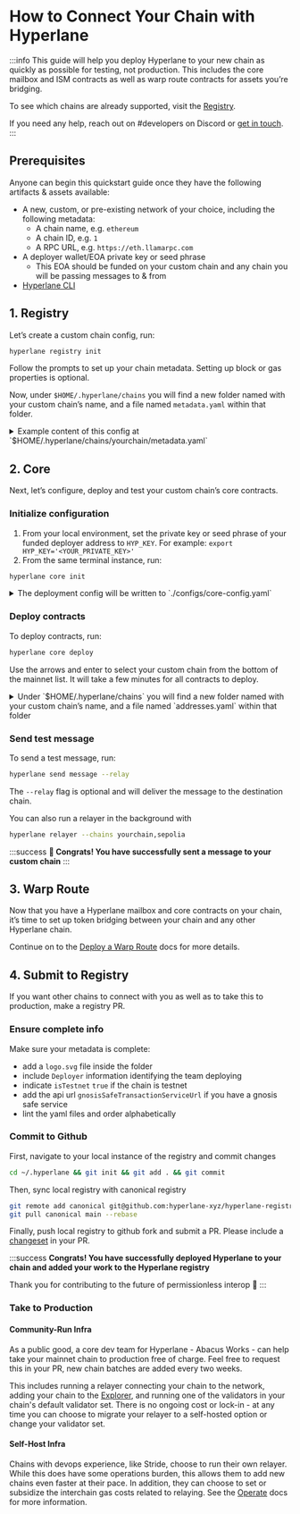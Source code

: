 # How to Connect Your Chain with Hyperlane

:::info
This guide will help you deploy Hyperlane to your new chain as quickly as possible for testing, not production. This includes the core mailbox and ISM contracts as well as warp route contracts for assets you’re bridging.

To see which chains are already supported, visit the [Registry](https://github.com/hyperlane-xyz/hyperlane-registry/tree/main/chains).

If you need any help, reach out on #developers on Discord or [get in touch](https://forms.gle/KyRTaWvo4XNmNvrq6).
:::

## Prerequisites

Anyone can begin this quickstart guide once they have the following artifacts & assets available:

- A new, custom, or pre-existing network of your choice, including the following metadata:
  - A chain name, e.g. `ethereum`
  - A chain ID, e.g. `1`
  - A RPC URL, e.g. `https://eth.llamarpc.com`
- A deployer wallet/EOA private key or seed phrase
  - This EOA should be funded on your custom chain and any chain you will be passing messages to & from
- [Hyperlane CLI](/docs/reference/cli.mdx)

## 1. Registry

Let’s create a custom chain config, run:

```bash
hyperlane registry init
```

Follow the prompts to set up your chain metadata. Setting up block or gas properties is optional.

Now, under `$HOME/.hyperlane/chains` you will find a new folder named with your custom chain’s name, and a file named `metadata.yaml` within that folder.

<details> 
  <summary>
    Example content of this config at `$HOME/.hyperlane/chains/yourchain/metadata.yaml`
  </summary>

```yaml
# yaml-language-server: $schema=../schema.json
# Metadata for your custom chain

blockExplorers:
  - apiUrl: https://explorer.yourchain.com/api
    apiKey: XXXX # helpful to avoid rate limiting on the contract verification API
    family: etherscan #explorer you're using, also supporting routescan or blockscout
    name: Chainscan
    url: https://explorer.yourchain.com
blocks:
  confirmations: 1
  estimateBlockTime: 1
  reorgPeriod: 0
chainId: 171717
displayName: Chain Name
domainId: 171717
isTestnet: true # optional
name: yourchain
nativeToken:
  name: Ether
  symbol: ETH
  decimals: 18
protocol: ethereum
rpcUrls:
  - http: https://hyper-lane-docs.rpc.caldera.xyz/http
```

</details>

## 2. Core

Next, let’s configure, deploy and test your custom chain’s core contracts.

### Initialize configuration

1. From your local environment, set the private key or seed phrase of your funded deployer address to `HYP_KEY`. For example: `export HYP_KEY='<YOUR_PRIVATE_KEY>'`
2. From the same terminal instance, run:

```bash
hyperlane core init
```

<details>
  <summary>
    The deployment config will be written to `./configs/core-config.yaml`
  </summary>

```yaml
# The address that owns and manages the deployed contracts. This account has admin privileges.
owner: "0x16F4898F47c085C41d7Cc6b1dc72B91EA617dcBb"

# The default Interchain Security Module (ISM) configuration.
defaultIsm:
  #`type`: Specifies the type of ISM. Here, it uses a trusted relayer ism.
  type: trustedRelayerIsm
  #`relayer`: The address of the relayer responsible for processing interchain messages.
  relayer: "0x16F4898F47c085C41d7Cc6b1dc72B91EA617dcBb"

defaultHook:
  # A hook configuration that specifies the use of a Merkle Tree.
  type: merkleTreeHook

requiredHook:
  # The owner address responsible for managing the hook configuration.
  owner: "0x16F4898F47c085C41d7Cc6b1dc72B91EA617dcBb"
  # The type of hook. This one applies a protocol fee mechanism.
  type: protocolFee
  # The address that receives the protocol fees.
  beneficiary: "0x16F4898F47c085C41d7Cc6b1dc72B91EA617dcBb"
  # The maximum fee allowed by the protocol, in wei.
  maxProtocolFee: "100000000000000000"
  # The current fee charged by the protocol, set to 0 for testing purposes.
  protocolFee: "0"
```

</details>

### Deploy contracts

To deploy contracts, run:

```bash
hyperlane core deploy
```

Use the arrows and enter to select your custom chain from the bottom of the mainnet list. It will take a few minutes for all contracts to deploy.

<details>
  <summary>
    Under `$HOME/.hyperlane/chains` you will find a new folder named with your
    custom chain’s name, and a file named `addresses.yaml` within that folder
  </summary>

```yaml
staticMerkleRootMultisigIsmFactory: "0x6906cb4741d3E2322E9f9aA645DfC8AB6F122c47"
staticMessageIdMultisigIsmFactory: "0x3CE97a32d9C8294691cBd2baC09B078EDa75c429"
staticAggregationIsmFactory: "0x81f969fDBF48278Ce09685Ce48e03388B6785aF4"
staticAggregationHookFactory: "0x3d864A3c25F61E3c3A7d02e980453A6E1f0a92A6"
domainRoutingIsmFactory: "0xC4c01f7B03f0fFa77A0265C600dEF7Ad28BCa5A2"
proxyAdmin: "0xABb7175d5F123172E7B7Fa467CC9fE4C2FEdb942"
mailbox: "0x5F58d75A9caDE4e2b191313223978dF049f93b81"
interchainAccountRouter: "0x43c0745b0dE9Cb780816a24ddE63d79Ca99B5dE8"
interchainAccountIsm: "0x9C96dC8f4257413225d6B5C47d1afbafc39B269F"
validatorAnnounce: "0xE3bd39BF92DB385dE6313D6070b035bD934378CB"
testRecipient: "0xa58462b1943Be1469Ed58db690C78583BA34Fd2E"
```

</details>

### Send test message

To send a test message, run:

```bash
hyperlane send message --relay
```

The `--relay` flag is optional and will deliver the message to the destination chain.

You can also run a relayer in the background with

```bash
hyperlane relayer --chains yourchain,sepolia
```

:::success
**🎉 Congrats! You have successfully sent a message to your custom chain**
:::

## 3. Warp Route

Now that you have a Hyperlane mailbox and core contracts on your chain, it’s time to set up token bridging between your chain and any other Hyperlane chain.

Continue on to the [Deploy a Warp Route](/docs/guides/deploy-warp-route.mdx) docs for more details.

## 4. Submit to Registry

If you want other chains to connect with you as well as to take this to production, make a registry PR.

### Ensure complete info

Make sure your metadata is complete:

- add a `logo.svg` file inside the folder
- include `Deployer` information identifying the team deploying
- indicate `isTestnet` `true` if the chain is testnet
- add the api url `gnosisSafeTransactionServiceUrl` if you have a gnosis safe service
- lint the yaml files and order alphabetically

### Commit to Github

First, navigate to your local instance of the registry and commit changes

```bash
cd ~/.hyperlane && git init && git add . && git commit
```

Then, sync local registry with canonical registry

```bash
git remote add canonical git@github.com:hyperlane-xyz/hyperlane-registry.git
git pull canonical main --rebase
```

Finally, push local registry to github fork and submit a PR. Please include a [changeset](https://github.com/changesets/changesets/blob/main/docs/adding-a-changeset.md) in your PR.

:::success
**Congrats! You have successfully deployed Hyperlane to your chain and added your work to the Hyperlane registry**

Thank you for contributing to the future of permissionless interop 🫡
:::

### Take to Production

#### Community-Run Infra

As a public good, a core dev team for Hyperlane - Abacus Works - can help take your mainnet chain to production free of charge. Feel free to request this in your PR, new chain batches are added every two weeks.

This includes running a relayer connecting your chain to the network, adding your chain to the [Explorer](https://explorer.hyperlane.xyz/), and running one of the validators in your chain's default validator set. There is no ongoing cost or lock-in - at any time you can choose to migrate your relayer to a self-hosted option or change your validator set.

#### Self-Host Infra

Chains with devops experience, like Stride, choose to run their own relayer. While this does have some operations burden, this allows them to add new chains even faster at their pace. In addition, they can choose to set or subsidize the interchain gas costs related to relaying. See the [Operate](/docs/operate/relayer/run-relayer.mdx) docs for more information.
